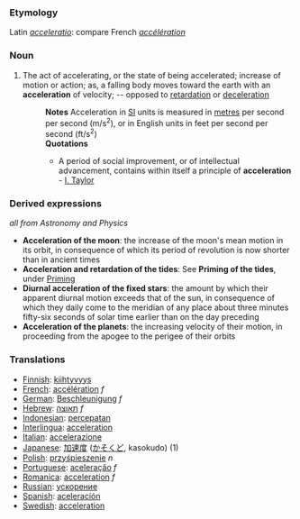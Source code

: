 ===Etymology===
Latin ''[[acceleratio]]'': compare French ''[[accélération]]''
===Noun===
#The act of accelerating, or the state of being accelerated; increase of motion or action; as, a falling body moves toward the earth with an '''acceleration''' of velocity; -- opposed to [[retardation]] or [[deceleration]]
#:'''Notes''' Acceleration in [[SI]] units is measured in [[metres]] per second per second (m/s<sup>2</sup>), or in English units in feet per second per second (ft/s<sup>2</sup>)
#:'''Quotations'''
#:*A period of social improvement, or of intellectual advancement, contains within itself a principle of '''acceleration''' - [[I. Taylor]]
===Derived expressions===
''all from Astronomy and Physics''
*'''Acceleration of the moon''': the increase of the moon's mean motion in its orbit, in consequence of which its period of revolution is now shorter than in ancient times
*'''Acceleration and retardation of the tides''': See '''Priming of the tides''', under [[Priming]]
*'''Diurnal acceleration of the fixed stars''': the amount by which their apparent diurnal motion exceeds that of the sun, in consequence of which they daily come to the meridian of any place about three minutes fifty-six seconds of solar time earlier than on the day preceding
*'''Acceleration of the planets''': the increasing velocity of their motion, in proceeding from the apogee to the perigee of their orbits

===Translations===
*[[Finnish]]: [[kiihtyvyys]]
*[[French]]: [[accélération]] ''f''
*[[German]]: [[Beschleunigung]] ''f''
*[[Hebrew]]: [[תאוצה]] ''f''
*[[Indonesian]]: [[cepat|percepatan]]
*[[Interlingua]]: [[acceleration]]
*[[Italian]]: [[accelerazione]]
*[[Japanese]]: [[加速度]] ([[かそくど]], kasokudo) (1)
*[[Polish]]: [[przyśpieszenie]] ''n''
*[[Portuguese]]: [[aceleração]] ''f''
*[[Romanica]]: [[acceleration]] ''f''
*[[Russian]]: [[ускорение]]
*[[Spanish]]: [[aceleración]]
*[[Swedish]]: [[acceleration]]